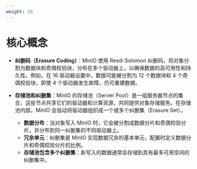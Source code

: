 ```yaml
---
weight: 10
---
```



# 核心概念

- **纠删码（Erasure Coding）**：MinIO 使用 Reed-Solomon 纠删码，将对象分割为数据块和奇偶校验块，分布在多个驱动器上，以确保数据的高可用性和持久性。例如，在 16 驱动器设置中，数据可能被分割为 12 个数据块和 4 个奇偶校验块，即使 4 个驱动器发生故障，仍可重建数据。
    
- **存储池和纠删集**：MinIO 的存储池（Server Pool）是一组服务器节点的集合，这些节点共享它们的驱动器和计算资源，共同提供对象存储服务。在存储池内部，MinIO 会自动将驱动器组织成一个或多个纠删集（Erasure Set）。
    
    - **数据分布**：当对象写入 MinIO 时，它会被分割成数据分片和奇偶校验分片，并分布到同一纠删集的不同驱动器上。
    - **冗余单元**：纠删集是 MinIO 实现数据冗余的基本单元，配置时定义数据分片和奇偶校验分片的比例。
    - **存储池包含多个纠删集**：新写入的数据通常会存储到具有最多可用空间的纠删集中。